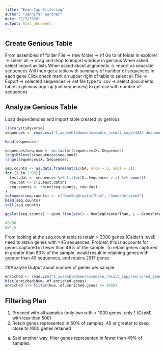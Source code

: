 ```yaml
---
title: "Exon-Cap-Filtering"
author: "Jennifer Gardner"
date: "7/2/2020"
output: html_document
---
```


## Create Genious Table
From assembled nf folder
File -> new folder -> nf
Go to nf folder in explorer -> select all -> drag and drop to import window in genious
When asked select import as lists
When asked about alignments -> import as separate sequences
Will then get a table with summary of number of sequences in each gene
Click check mark on upper right of table to select all
File -> Export -> selected sequences -> set file type to .csv -> select documents table in genious pop-up (not sequences) to get csv with number of sequences

## Analyze Genious Table
Load dependencies and import table created by genious
```r
library(tidyverse)
sequences <- read.csv("1_assemblednew/assemble_result_supp/4284 documents from nf.csv")
```

```r
head(sequences)
```

```r
sequences$seq.num <- as.factor(sequences$X..Sequences)
length(levels(sequences$seq.num))
range(sequences$X..Sequences)
```

```r
seq.counts <- as.data.frame(matrix(NA, nrow = 0, ncol = 2))
for (i in 2:98){
  test.dat <- sequences %>% filter(X..Sequences > i) %>% count()
  row.dat <- c(i,test.dat$n)
  seq.counts <- rbind(seq.counts, row.dat)
}
colnames(seq.counts) <- c("NumSeqGreaterThan", "GenesRetained")
head(seq.counts)
tail(seq.counts)
```

```r
ggplot(seq.counts) + geom_line(aes(x = NumSeqGreaterThan, y = GenesRetained)) + geom_hline(yintercept = 3000)
```
```r
45/98
98*.5
```

From looking at the seq.count table to retain > 3000 genes (Calder's level) need to retain genes with >45 sequences. Problem this is accounts for genes captured in fewer than 46% of the sample. To retain genes captured in greater than 50% of the sample, would result in retaining genes with greater than 49 sequences, and retains 2917 genes 

##Analyze Output about number of genes per sample
```r
enriched <- read.csv("1_assemblednew/assemble_result_supp/enriched_gene.csv")
hist(enriched$Num..of.enriched.genes)
enriched %>% filter(Num..of.enriched.genes <= 1000)
```

## Filtering Plan
1. Proceed with all samples (only two with < 1000 genes, only 1 (CspM) with less than 500)
2. Retain genes represented in 50% of samples, 49 or greater to keep close to 1000 genes retained
  a. Said antoher way, filter genes represented in fewer than 49% of samples.

  
